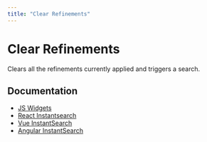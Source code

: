```yaml
---
title: "Clear Refinements"
---
```


# Clear Refinements

Clears all the refinements currently applied and triggers a search.

## Documentation

- [JS Widgets](https://www.algolia.com/doc/api-reference/widgets/clear-refinements/js/)
- [React Instantsearch](https://www.algolia.com/doc/api-reference/widgets/clear-refinements/react/)
- [Vue InstantSearch](https://www.algolia.com/doc/api-reference/widgets/clear-refinements/vue/)
- [Angular InstantSearch](https://www.algolia.com/doc/api-reference/widgets/clear-refinements/angular/)
